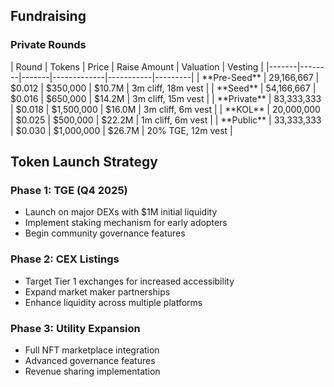 
## Fundraising

### Private Rounds

<Card className='mt-4 w-fit'>
| Round | Tokens | Price | Raise Amount | Valuation | Vesting |
|-------|--------|-------|-------------|-----------|---------|
| **Pre-Seed** | 29,166,667 | $0.012 | $350,000 | $10.7M | 3m cliff, 18m vest |
| **Seed** | 54,166,667 | $0.016 | $650,000 | $14.2M | 3m cliff, 15m vest |
| **Private** | 83,333,333 | $0.018 | $1,500,000 | $16.0M | 3m cliff, 6m vest |
| **KOL** | 20,000,000 | $0.025 | $500,000 | $22.2M | 1m cliff, 6m vest |
| **Public** | 33,333,333 | $0.030 | $1,000,000 | $26.7M | 20% TGE, 12m vest |
</Card>

## Token Launch Strategy

### Phase 1: TGE (Q4 2025)
- Launch on major DEXs with $1M initial liquidity
- Implement staking mechanism for early adopters
- Begin community governance features

### Phase 2: CEX Listings
- Target Tier 1 exchanges for increased accessibility
- Expand market maker partnerships
- Enhance liquidity across multiple platforms

### Phase 3: Utility Expansion
- Full NFT marketplace integration
- Advanced governance features
- Revenue sharing implementation
